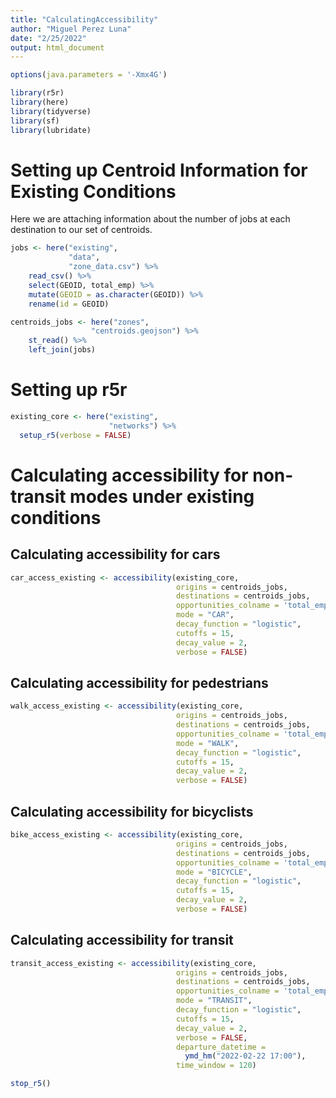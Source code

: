 ```yaml
---
title: "CalculatingAccessibility"
author: "Miguel Perez Luna"
date: "2/25/2022"
output: html_document
---
```

```r
options(java.parameters = '-Xmx4G')

library(r5r)
library(here)
library(tidyverse)
library(sf)
library(lubridate)
```

# Setting up Centroid Information for Existing Conditions

Here we are attaching information about the number of jobs at each destination to our set of centroids. 

```r

jobs <- here("existing",
             "data",
             "zone_data.csv") %>%
    read_csv() %>%
    select(GEOID, total_emp) %>%
    mutate(GEOID = as.character(GEOID)) %>%
    rename(id = GEOID)

centroids_jobs <- here("zones",
                  "centroids.geojson") %>%
    st_read() %>%
    left_join(jobs) 

```

# Setting up r5r

```r
existing_core <- here("existing",
                      "networks") %>%
  setup_r5(verbose = FALSE)
```

# Calculating accessibility for non-transit modes under existing conditions

## Calculating accessibility for cars

```r
car_access_existing <- accessibility(existing_core,
                                     origins = centroids_jobs,
                                     destinations = centroids_jobs,
                                     opportunities_colname = 'total_emp',
                                     mode = "CAR",
                                     decay_function = "logistic",
                                     cutoffs = 15,
                                     decay_value = 2, 
                                     verbose = FALSE)
```

## Calculating accessibility for pedestrians

```r
walk_access_existing <- accessibility(existing_core,
                                     origins = centroids_jobs,
                                     destinations = centroids_jobs,
                                     opportunities_colname = 'total_emp',
                                     mode = "WALK",
                                     decay_function = "logistic",
                                     cutoffs = 15,
                                     decay_value = 2, 
                                     verbose = FALSE)
```

## Calculating accessibility for bicyclists

```r
bike_access_existing <- accessibility(existing_core,
                                     origins = centroids_jobs,
                                     destinations = centroids_jobs,
                                     opportunities_colname = 'total_emp',
                                     mode = "BICYCLE",
                                     decay_function = "logistic",
                                     cutoffs = 15,
                                     decay_value = 2, 
                                     verbose = FALSE)
```

## Calculating accessibility for transit

```r
transit_access_existing <- accessibility(existing_core,
                                     origins = centroids_jobs,
                                     destinations = centroids_jobs,
                                     opportunities_colname = 'total_emp',
                                     mode = "TRANSIT",
                                     decay_function = "logistic",
                                     cutoffs = 15,
                                     decay_value = 2, 
                                     verbose = FALSE,
                                     departure_datetime = 
                                       ymd_hm("2022-02-22 17:00"),
                                     time_window = 120)
```




```r
stop_r5()
```

